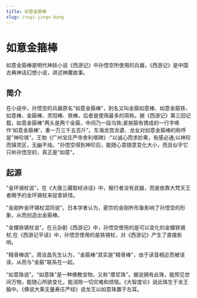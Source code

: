 ```yaml
---
title: 如意金箍棒
slug: /ruyi-jingu-bang
---
```


# 如意金箍棒

如意金箍棒是明代神妖小说《西游记》中孙悟空所使用的兵器，《西游记》是中国古典神话幻想小说，讲述神魔故事。

## 简介

在小说中，孙悟空的兵器原名"如意金箍棒"，别名又叫金箍如意棒、如意金箍铁、如意棒、金箍棒、灵阳棒、铁棒，后者是使用最多的简称。据《西游记》第三回记载，如意金箍棒"两头是两个金箍，中间乃一段乌铁;紧挨箍有镌成的一行字唤作'如意金箍棒'，重一万三千五百斤"。东海龙宫龙婆、龙女对如意金箍棒的称呼是"神珍铁"。王勃《广州宝庄严寺舍利塔碑》:"以诚心而求妙果，有感必通;以神珍而镇灵区，无幽不烛。"孙悟空得到神珍后，能随心意随意变化大小，而且似乎它只听孙悟空的，真正是"如意"。

## 起源

"金环锡杖说"。在《大唐三藏取经诗话》中，猴行者没有武器，而是依靠大梵天王者赐予的金环锡杖来捉拿妖怪。

"金刚杵金环锡杖混同说"。日本学者认为，密宗的金刚杵形象影响了孙悟空的形象，从而创造出金箍棒。

"金镮铁锡杖说"。在元杂剧《西游记》中，孙悟空使用的是可以变化的金镮铁锡杖;在《西游记平话》中，孙悟空使用的是铁锡杖，对《西游记》产生了直接影响。

"精骨棒说"。周汝昌先生认为，"金箍棒"其实是"精骨棒"，由于读音相近而被误读，从而与"金箍"联系在一起。

"如意珠说"。"如意珠"是一种佛教宝物，又称"摩尼珠"。据说拥有此珠，能照见世间万物，能随心所欲变化，能消除一切灾难和烦恼。《大智度论》说此珠生于龙王脑中。《佛说大乘无量寿庄严经》说龙王以如意珠置于左耳。